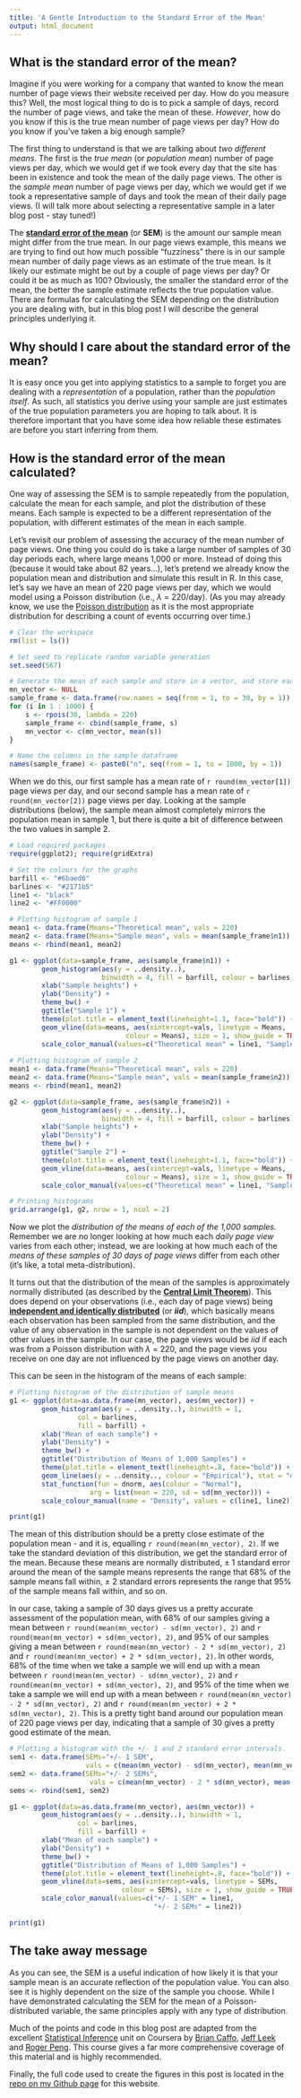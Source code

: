 ```yaml
---
title: 'A Gentle Introduction to the Standard Error of the Mean'
output: html_document
---
```


## What is the standard error of the mean?

Imagine if you were working for a company that wanted to know the mean number of page views their website received per day. How do you measure this? Well, the most logical thing to do is to pick a sample of days, record the number of page views, and take the mean of these. _However_, how do you know if this is the true mean number of page views per day? How do you know if you've taken a big enough sample?

The first thing to understand is that we are talking about _two different means_. The first is the _true mean_ (or _population mean_) number of page views per day, which we would get if we took every day that the site has been in existence and took the mean of the daily page views. The other is the _sample mean_ number of page views per day, which we would get if we took a representative sample of days and took the mean of their daily page views. (I will talk more about selecting a representative sample in a later blog post - stay tuned!)

The [**standard error of the mean**](https://en.wikipedia.org/wiki/Standard_error) (or **SEM**) is the amount our sample mean might differ from the true mean. In our page views example, this means we are trying to find out how much possible "fuzziness" there is in our sample mean number of daily page views as an estimate of the true mean. Is it likely our estimate might be out by a couple of page views per day? Or could it be as much as 100? Obviously, the smaller the standard error of the mean, the better the sample estimate reflects the true population value. There are formulas for calculating the SEM depending on the distribution you are dealing with, but in this blog post I will describe the general principles underlying it.

## Why should I care about the standard error of the mean?

It is easy once you get into applying statistics to a sample to forget you are dealing with a _representation_ of a population, rather than the _population itself_. As such, all statistics you derive using your sample are just estimates of the true population parameters you are hoping to talk about. It is therefore important that you have some idea how reliable these estimates are before you start inferring from them.

## How is the standard error of the mean calculated?

One way of assessing the SEM is to sample repeatedly from the population, calculate the mean for each sample, and plot the distribution of these means. Each sample is expected to be a different representation of the population, with different estimates of the mean in each sample. 

Let's revisit our problem of assessing the accuracy of the mean number of page views. One thing you could do is take a large number of samples of 30 day periods each, where large means 1,000 or more. Instead of doing this (because it would take about 82 years...), let's pretend we already know the population mean and distribution and simulate this result in R. In this case, let's say we have an mean of 220 page views per day, which we would model using a Poisson distribution (i.e., $\lambda$ = 220/day). (As you may already know, we use the [Poisson distribution](https://en.wikipedia.org/wiki/Poisson_distribution) as it is the most appropriate distribution for describing a count of events occurring over time.)

```r
# Clear the workspace
rm(list = ls())

# Set seed to replicate random variable generation
set.seed(567)

# Generate the mean of each sample and store in a vector, and store each sample in a dataframe
mn_vector <- NULL
sample_frame <- data.frame(row.names = seq(from = 1, to = 30, by = 1))
for (i in 1 : 1000) {
    s <- rpois(30, lambda = 220)
    sample_frame <- cbind(sample_frame, s)
    mn_vector <- c(mn_vector, mean(s))
}

# Name the columns in the sample dataframe
names(sample_frame) <- paste0("n", seq(from = 1, to = 1000, by = 1))
```

When we do this, our first sample has a mean rate of `r round(mn_vector[1])` page views per day, and our second sample has a mean rate of `r round(mn_vector[2])` page views per day. Looking at the sample distributions (below), the sample mean almost completely mirrors the population mean in sample 1, but there is quite a bit of difference between the two values in sample 2.

```r
# Load required packages
require(ggplot2); require(gridExtra)

# Set the colours for the graphs
barfill <- "#6baed6"
barlines <- "#2171b5"
line1 <- "black"
line2 <- "#FF0000"

# Plotting histogram of sample 1
mean1 <- data.frame(Means="Theoretical mean", vals = 220)
mean2 <- data.frame(Means="Sample mean", vals = mean(sample_frame$n1))
means <- rbind(mean1, mean2)

g1 <- ggplot(data=sample_frame, aes(sample_frame$n1)) + 
        geom_histogram(aes(y = ..density..), 
                       binwidth = 4, fill = barfill, colour = barlines) +
        xlab("Sample heights") +
        ylab("Density") +
        theme_bw() +
        ggtitle("Sample 1") + 
        theme(plot.title = element_text(lineheight=1.1, face="bold")) +
        geom_vline(data=means, aes(xintercept=vals, linetype = Means, 
                             colour = Means), size = 1, show_guide = TRUE) + 
        scale_color_manual(values=c("Theoretical mean" = line1, "Sample mean" = line2))
            
# Plotting histogram of sample 2
mean1 <- data.frame(Means="Theoretical mean", vals = 220)
mean2 <- data.frame(Means="Sample mean", vals = mean(sample_frame$n2))
means <- rbind(mean1, mean2)

g2 <- ggplot(data=sample_frame, aes(sample_frame$n2)) + 
        geom_histogram(aes(y = ..density..), 
                       binwidth = 4, fill = barfill, colour = barlines) +
        xlab("Sample heights") +
        ylab("Density") +
        theme_bw() +
        ggtitle("Sample 2") + 
        theme(plot.title = element_text(lineheight=1.1, face="bold")) +
        geom_vline(data=means, aes(xintercept=vals, linetype = Means, 
                             colour = Means), size = 1, show_guide = TRUE) + 
        scale_color_manual(values=c("Theoretical mean" = line1, "Sample mean" = line2))

# Printing histograms
grid.arrange(g1, g2, nrow = 1, ncol = 2)
```

Now we plot the _distribution of the means of each of the 1,000 samples._ Remember we are no longer looking at how much each _daily page view_ varies from each other; instead, we are looking at how much each of the _means of these samples of 30 days of page views_ differ from each other (it's like, a total meta-distribution).

It turns out that the distribution of the mean of the samples is approximately normally distributed (as described by the [**Central Limit Theorem**](https://en.wikipedia.org/wiki/Central_limit_theorem)). This does depend on your observations (i.e., each day of page views) being [**independent and identically distributed**](https://en.wikipedia.org/wiki/Independent_and_identically_distributed_random_variables) (or **_iid_**), which basically means each observation has been sampled from the same distribution, and the value of any observation in the sample is not dependent on the values of other values in the sample. In our case, the page views would be _iid_ if each was from a Poisson distribution with $\lambda$ = 220, and the page views you receive on one day are not influenced by the page views on another day.

This can be seen in the histogram of the means of each sample:

```r
# Plotting histogram of the distribution of sample means
g1 <- ggplot(data=as.data.frame(mn_vector), aes(mn_vector)) + 
        geom_histogram(aes(y = ..density..), binwidth = 1, 
                 col = barlines, 
                 fill = barfill) + 
        xlab("Mean of each sample") + 
        ylab("Density") + 
        theme_bw() + 
        ggtitle("Distribution of Means of 1,000 Samples") + 
        theme(plot.title = element_text(lineheight=.8, face="bold")) + 
        geom_line(aes(y = ..density.., colour = "Empirical"), stat = "density") + 
        stat_function(fun = dnorm, aes(colour = "Normal"), 
                    arg = list(mean = 220, sd = sd(mn_vector))) + 
        scale_colour_manual(name = "Density", values = c(line1, line2))

print(g1)
```

The mean of this distribution should be a pretty close estimate of the population mean - and it is, equalling `r round(mean(mn_vector), 2)`. If we take the standard deviation of this distribution, we get the standard error of the mean. Because these means are normally distributed, &plusmn; 1 standard error around the mean of the sample means represents the range that 68% of the sample means fall within, &plusmn; 2 standard errors represents the range that 95% of the sample means fall within, and so on.

In our case, taking a sample of 30 days gives us a pretty accurate assessment of the population mean, with 68% of our samples giving a mean between `r round(mean(mn_vector) - sd(mn_vector), 2)` and `r round(mean(mn_vector) + sd(mn_vector), 2)`, and 95% of our samples giving a mean between `r round(mean(mn_vector) - 2 * sd(mn_vector), 2)` and `r round(mean(mn_vector) + 2 * sd(mn_vector), 2)`. In other words, 68% of the time when we take a sample we will end up with a mean between `r round(mean(mn_vector) - sd(mn_vector), 2)` and `r round(mean(mn_vector) + sd(mn_vector), 2)`, and 95% of the time when we take a sample we will end up with a mean between `r round(mean(mn_vector) - 2 * sd(mn_vector), 2)` and `r round(mean(mn_vector) + 2 * sd(mn_vector), 2)`. This is a pretty tight band around our population mean of 220 page views per day, indicating that a sample of 30 gives a pretty good estimate of the mean.

```r
# Plotting a histogram with the +/- 1 and 2 standard error intervals.
sem1 <- data.frame(SEMs="+/- 1 SEM", 
                   vals = c(mean(mn_vector) - sd(mn_vector), mean(mn_vector) + sd(mn_vector)))
sem2 <- data.frame(SEMs="+/- 2 SEMs", 
                    vals = c(mean(mn_vector) - 2 * sd(mn_vector), mean(mn_vector) + 2 * sd(mn_vector)))
sems <- rbind(sem1, sem2)

g1 <- ggplot(data=as.data.frame(mn_vector), aes(mn_vector)) + 
        geom_histogram(aes(y = ..density..), binwidth = 1, 
                 col = barlines, 
                 fill = barfill) + 
        xlab("Mean of each sample") + 
        ylab("Density") + 
        theme_bw() + 
        ggtitle("Distribution of Means of 1,000 Samples") + 
        theme(plot.title = element_text(lineheight=.8, face="bold")) +
        geom_vline(data=sems, aes(xintercept=vals, linetype = SEMs, 
                            colour = SEMs), size = 1, show_guide = TRUE) + 
        scale_color_manual(values=c("+/- 1 SEM" = line1, 
                                    "+/- 2 SEMs" = line2))

print(g1)
```

## The take away message

As you can see, the SEM is a useful indication of how likely it is that your sample mean is an accurate reflection of the population value. You can also see it is highly dependent on the size of the sample you choose. While I have demonstrated calculating the SEM for the mean of a Poisson-distributed variable, the same principles apply with any type of distribution.

Much of the points and code in this blog post are adapted from the excellent [Statistical Inference](https://www.coursera.org/course/statinference) unit on Coursera by [Brian Caffo](https://twitter.com/bcaffo), [Jeff Leek](https://twitter.com/jtleek) and [Roger Peng](https://twitter.com/rdpeng). This course gives a far more comprehensive coverage of this material and is highly recommended.

Finally, the full code used to create the figures in this post is located in the [repo on my Github page](https://github.com/t-redactyl/t-redactyl.github.io/tree/master/blog) for this website.